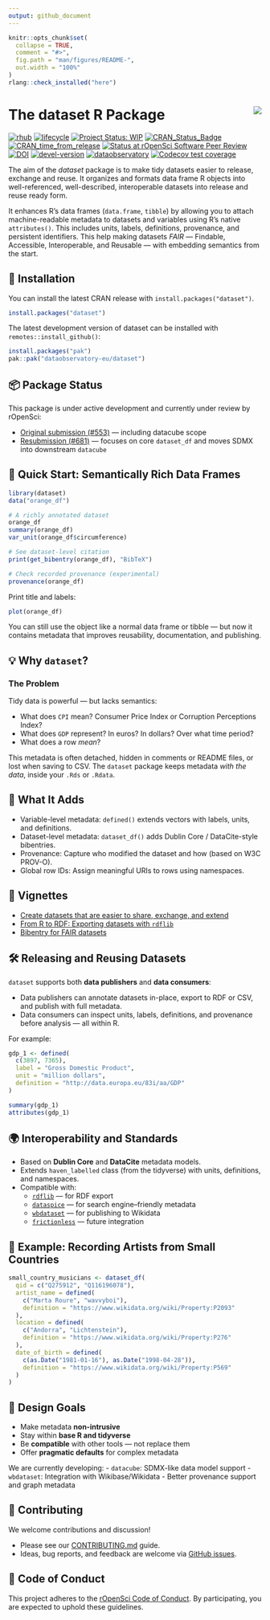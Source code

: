 ```yaml
---
output: github_document
---
```


<!-- README.md is generated from README.Rmd. Please edit that file -->

```r
knitr::opts_chunk$set(
  collapse = TRUE,
  comment = "#>",
  fig.path = "man/figures/README-",
  out.width = "100%"
)
rlang::check_installed("here")
```

# The dataset R Package <a href='https://dataset.dataobservatory.eu/'><img src="man/figures/logo.png" align="right"/></a>

<!-- badges: start -->

[![rhub](https://github.com/dataobservatory-eu/dataset/actions/workflows/rhub.yaml/badge.svg)](https://github.com/dataobservatory-eu/dataset/actions/workflows/rhub.yaml) [![lifecycle](https://lifecycle.r-lib.org/articles/figures/lifecycle-experimental.svg)](https://lifecycle.r-lib.org/articles/stages.html#experimental) [![Project Status: WIP](https://www.repostatus.org/badges/latest/wip.svg)](https://www.repostatus.org/#wip) [![CRAN_Status_Badge](https://www.r-pkg.org/badges/version/dataset)](https://cran.r-project.org/package=dataset) [![CRAN_time_from_release](https://www.r-pkg.org/badges/ago/dataset)](https://cran.r-project.org/package=dataset) [![Status at rOpenSci Software Peer Review](https://badges.ropensci.org/553_status.svg)](https://github.com/ropensci/software-review/issues/553) [![DOI](https://zenodo.org/badge/DOI/10.32614/CRAN.package.dataset.svg)](https://zenodo.org/record/6950435#.YukDAXZBzIU) [![devel-version](https://img.shields.io/badge/devel%20version-0.3.4022-blue.svg)](https://github.com/dataobservatory-eu/dataset) [![dataobservatory](https://img.shields.io/badge/ecosystem-dataobservatory.eu-3EA135.svg)](https://dataobservatory.eu/) [![Codecov test coverage](https://codecov.io/gh/dataobservatory-eu/dataset/graph/badge.svg)](https://app.codecov.io/gh/dataobservatory-eu/dataset)

<!-- badges: end -->

The aim of the *dataset* package is to make tidy datasets easier to release, exchange and reuse. It organizes and formats data frame R objects into well-referenced, well-described, interoperable datasets into release and reuse ready form.

It enhances R’s data frames (`data.frame`, `tibble`) by allowing you to attach machine-readable metadata to datasets and variables using R’s native `attributes()`. This includes units, labels, definitions, provenance, and persistent identifiers. This help making datasets  *FAIR* — Findable, Accessible, Interoperable, and Reusable — with embedding semantics from the start.

## 🔧 Installation

You can install the latest CRAN release with `install.packages("dataset")`.

```r
install.packages("dataset")
```

The latest development version of dataset can be installed with `remotes::install_github()`:

```r
install.packages("pak")
pak::pak("dataobservatory-eu/dataset")
```

## 📦 Package Status

This package is under active development and currently under review by rOpenSci:

- [Original submission (#553)](https://github.com/ropensci/software-review/issues/553) — including datacube scope
- [Resubmission (#681)](https://github.com/ropensci/software-review/issues/681) — focuses on core `dataset_df` and moves SDMX into downstream `datacube`


## 🚀 Quick Start: Semantically Rich Data Frames

```r
library(dataset)
data("orange_df")

# A richly annotated dataset
orange_df
summary(orange_df)
var_unit(orange_df$circumference)

# See dataset-level citation
print(get_bibentry(orange_df), "BibTeX")

# Check recorded provenance (experimental)
provenance(orange_df)
```


Print title and labels:

```r
plot(orange_df)
```


You can still use the object like a normal data frame or tibble — but now it contains metadata that improves reusability, documentation, and publishing.


## 💡 Why `dataset`?

### The Problem

Tidy data is powerful — but lacks semantics:

- What does `CPI` mean? Consumer Price Index or Corruption Perceptions Index?
- What does `GDP` represent? In euros? In dollars? Over what time period?
- What does a row *mean*?

This metadata is often detached, hidden in comments or README files, or lost when saving to CSV. The `dataset` package keeps metadata *with the data*, inside your `.Rds` or `.Rdata`.


## 🧩 What It Adds

- Variable-level metadata: `defined()` extends vectors with labels, units, and definitions.
- Dataset-level metadata: `dataset_df()` adds Dublin Core / DataCite-style bibentries.
- Provenance: Capture who modified the dataset and how (based on W3C PROV-O).
- Global row IDs: Assign meaningful URIs to rows using namespaces.


## 📖 Vignettes

- [Create datasets that are easier to share, exchange, and extend](https://dataobservatory-eu.github.io/dataset/articles/Motivation.html)
- [From R to RDF: Exporting datasets with `rdflib`](https://dataobservatory-eu.github.io/dataset/articles/rdf.html)
- [Bibentry for FAIR datasets](https://dataobservatory-eu.github.io/dataset/articles/bibentry.html)


## 🛠️ Releasing and Reusing Datasets

`dataset` supports both **data publishers** and **data consumers**:

- Data publishers can annotate datasets in-place, export to RDF or CSV, and publish with full metadata.
- Data consumers can inspect units, labels, definitions, and provenance before analysis — all within R.

For example:

```r
gdp_1 <- defined(
  c(3897, 7365),
  label = "Gross Domestic Product",
  unit = "million dollars",
  definition = "http://data.europa.eu/83i/aa/GDP"
)

summary(gdp_1)
attributes(gdp_1)
```


## 🌍 Interoperability and Standards

- Based on **Dublin Core** and **DataCite** metadata models.
- Extends `haven_labelled` class (from the tidyverse) with units, definitions, and namespaces.
- Compatible with:
  - [`rdflib`](https://cran.r-project.org/package=rdflib) — for RDF export
  - [`dataspice`](https://docs.ropensci.org/dataspice/) — for search engine–friendly metadata
  - [`wbdataset`](https://wbdataset.dataobservatory.eu) — for publishing to Wikidata
  - [`frictionless`](https://frictionlessdata.io) — future integration


## 🧬 Example: Recording Artists from Small Countries

```r
small_country_musicians <- dataset_df(
  qid = c("Q275912", "Q116196078"),
  artist_name = defined(
    c("Marta Roure", "wavvyboi"),
    definition = "https://www.wikidata.org/wiki/Property:P2093"
  ),
  location = defined(
    c("Andorra", "Lichtenstein"),
    definition = "https://www.wikidata.org/wiki/Property:P276"
  ),
  date_of_birth = defined(
    c(as.Date("1981-01-16"), as.Date("1998-04-28")),
    definition = "https://www.wikidata.org/wiki/Property:P569"
  )
)
```


## 📐 Design Goals

- Make metadata **non-intrusive**
- Stay within **base R and tidyverse**
- Be **compatible** with other tools — not replace them
- Offer **pragmatic defaults** for complex metadata

We are currently developing:
- `datacube`: SDMX-like data model support
- `wbdataset`: Integration with Wikibase/Wikidata
- Better provenance support and graph metadata


## 🧪 Contributing

We welcome contributions and discussion!

- Please see our [CONTRIBUTING.md](CONTRIBUTING.md) guide.
- Ideas, bug reports, and feedback are welcome via [GitHub issues](https://github.com/dataobservatory-eu/dataset/issues).


## 📜 Code of Conduct

This project adheres to the [rOpenSci Code of Conduct](https://ropensci.org/code-of-conduct/). By participating, you are expected to uphold these guidelines.
